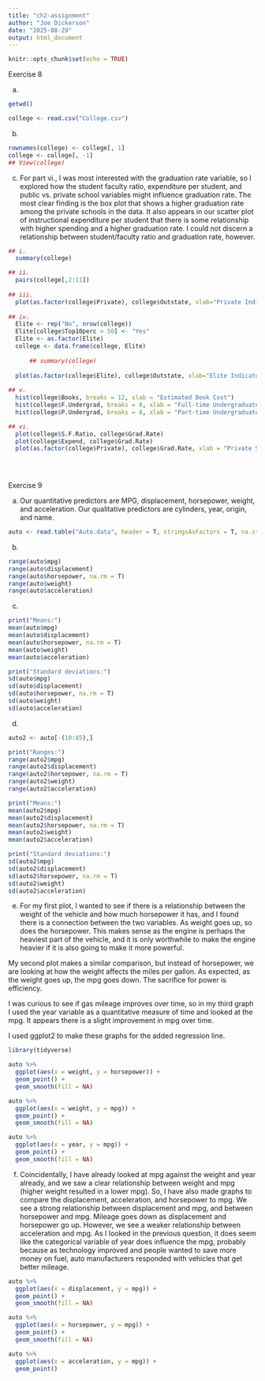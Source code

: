```yaml
---
title: "ch2-assignment"
author: "Joe Dickerson"
date: "2025-08-29"
output: html_document
---
```


```r
knitr::opts_chunk$set(echo = TRUE)
```

Exercise 8

(a)

```r

getwd()

college <- read.csv("College.csv")

```

(b)

```r

rownames(college) <- college[, 1]
college <- college[, -1]
## View(college)

```

(c) For part vi., I was most interested with the graduation rate variable, so I explored how the student faculty ratio, expenditure per student, and public vs. private school variables might influence graduation rate. The most clear finding is the box plot that shows a higher graduation rate among the private schools in the data. It also appears in our scatter plot of instructional expenditure per student that there is some relationship with higher spending and a higher graduation rate. I could not discern a relationship between student/faculty ratio and graduation rate, however. 

```r

## i. 
  summary(college)

## ii.
  pairs(college[,2:11])
  
## iii.
  plot(as.factor(college$Private), college$Outstate, xlab="Private Indicator", ylab="Out-of-state tuition")
  
## iv. 
  Elite <- rep("No", nrow(college))
  Elite[college$Top10perc > 50] <- "Yes"
  Elite <- as.factor(Elite)
  college <- data.frame(college, Elite)
  
      ## summary(college)
  
  plot(as.factor(college$Elite), college$Outstate, xlab="Elite Indicator", ylab="Out-of-state tuition")
  
## v. 
  hist(college$Books, breaks = 12, xlab = "Estimated Book Cost")
  hist(college$F.Undergrad, breaks = 8, xlab = "Full-time Undergraduate Count")
  hist(college$P.Undergrad, breaks = 8, xlab = "Part-time Undergraduate Count")

## vi.
  plot(college$S.F.Ratio, college$Grad.Rate)
  plot(college$Expend, college$Grad.Rate)
  plot(as.factor(college$Private), college$Grad.Rate, xlab = "Private School Indicator", ylab = "Graduation Rate")

  
  
```

Exercise 9

(a) Our quantitative predictors are MPG, displacement, horsepower, weight, and acceleration. Our qualitative predictors are cylinders, year, origin, and name.

```r

auto <- read.table("Auto.data", header = T, stringsAsFactors = T, na.strings = "?")

```

(b)

```r

range(auto$mpg)
range(auto$displacement)
range(auto$horsepower, na.rm = T)
range(auto$weight)
range(auto$acceleration)

```

(c)

```r

print("Means:")
mean(auto$mpg)
mean(auto$displacement)
mean(auto$horsepower, na.rm = T)
mean(auto$weight)
mean(auto$acceleration)

print("Standard deviations:")
sd(auto$mpg)
sd(auto$displacement)
sd(auto$horsepower, na.rm = T)
sd(auto$weight)
sd(auto$acceleration)

```

(d)

```r

auto2 <- auto[-(10:85),]

print("Ranges:")
range(auto2$mpg)
range(auto2$displacement)
range(auto2$horsepower, na.rm = T)
range(auto2$weight)
range(auto2$acceleration)

print("Means:")
mean(auto2$mpg)
mean(auto2$displacement)
mean(auto2$horsepower, na.rm = T)
mean(auto2$weight)
mean(auto2$acceleration)

print("Standard deviations:")
sd(auto2$mpg)
sd(auto2$displacement)
sd(auto2$horsepower, na.rm = T)
sd(auto2$weight)
sd(auto2$acceleration)

```

(e) For my first plot, I wanted to see if there is a relationship between the weight of the vehicle and how much horsepower it has, and I found there is a connection between the two variables. As weight goes up, so does the horsepower. This makes sense as the engine is perhaps the heaviest part of the vehicle, and it is only worthwhile to make the engine heavier if it is also going to make it more powerful. 

My second plot makes a similar comparison, but instead of horsepower, we are looking at how the weight affects the miles per gallon. As expected, as the weight goes up, the mpg goes down. The sacrifice for power is efficiency. 

I was curious to see if gas mileage improves over time, so in my third graph I used the year variable as a quantitative measure of time and looked at the mpg. It appears there is a slight improvement in mpg over time.

I used ggplot2 to make these graphs for the added regression line.

```r

library(tidyverse)

auto %>% 
  ggplot(aes(x = weight, y = horsepower)) +
  geom_point() +
  geom_smooth(fill = NA)

auto %>% 
  ggplot(aes(x = weight, y = mpg)) +
  geom_point() +
  geom_smooth(fill = NA)

auto %>% 
  ggplot(aes(x = year, y = mpg)) +
  geom_point() +
  geom_smooth(fill = NA)

```

(f) Coincidentally, I have already looked at mpg against the weight and year already, and we saw a clear relationship between weight and mpg (higher weight resulted in a lower mpg). So, I have also made graphs to compare the displacement, acceleration, and horsepower to mpg. We see a strong relationship between displacement and mpg, and between horsepower and mpg. Mileage goes down as displacement and horsepower go up. However, we see a weaker relationship between acceleration and mpg. As I looked in the previous question, it does seem like the categorical variable of year does influence the mpg, probably because as technology improved and people wanted to save more money on fuel, auto manufacturers responded with vehicles that get better mileage. 

```r

auto %>% 
  ggplot(aes(x = displacement, y = mpg)) +
  geom_point() +
  geom_smooth(fill = NA)

auto %>% 
  ggplot(aes(x = horsepower, y = mpg)) +
  geom_point() +
  geom_smooth(fill = NA)

auto %>% 
  ggplot(aes(x = acceleration, y = mpg)) +
  geom_point() 

```

